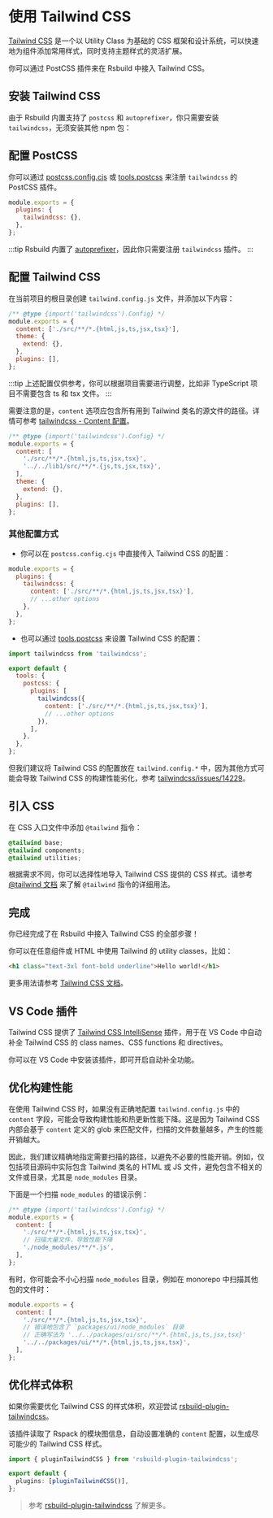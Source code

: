 # 使用 Tailwind CSS

[Tailwind CSS](https://tailwindcss.com/) 是一个以 Utility Class 为基础的 CSS 框架和设计系统，可以快速地为组件添加常用样式，同时支持主题样式的灵活扩展。

你可以通过 PostCSS 插件来在 Rsbuild 中接入 Tailwind CSS。

## 安装 Tailwind CSS

由于 Rsbuild 内置支持了 `postcss` 和 `autoprefixer`，你只需要安装 `tailwindcss`，无须安装其他 npm 包：


<PackageManagerTabs command="add tailwindcss -D" />

## 配置 PostCSS

你可以通过 [postcss.config.cjs](https://www.npmjs.com/package/postcss-loader#config) 或 [tools.postcss](/config/tools/postcss) 来注册 `tailwindcss` 的 PostCSS 插件。

```js title="postcss.config.cjs"
module.exports = {
  plugins: {
    tailwindcss: {},
  },
};
```

:::tip
Rsbuild 内置了 [autoprefixer](https://github.com/postcss/autoprefixer)，因此你只需要注册 `tailwindcss` 插件。
:::

## 配置 Tailwind CSS

在当前项目的根目录创建 `tailwind.config.js` 文件，并添加以下内容：

```js title="tailwind.config.js"
/** @type {import('tailwindcss').Config} */
module.exports = {
  content: ['./src/**/*.{html,js,ts,jsx,tsx}'],
  theme: {
    extend: {},
  },
  plugins: [],
};
```

:::tip
上述配置仅供参考，你可以根据项目需要进行调整，比如非 TypeScript 项目不需要包含 ts 和 tsx 文件。
:::

需要注意的是，`content` 选项应包含所有用到 Tailwind 类名的源文件的路径。详情可参考 [tailwindcss - Content 配置](https://tailwindcss.com/docs/content-configuration)。

```js title="tailwind.config.js"
/** @type {import('tailwindcss').Config} */
module.exports = {
  content: [
    './src/**/*.{html,js,ts,jsx,tsx}',
    '../../lib1/src/**/*.{js,ts,jsx,tsx}',
  ],
  theme: {
    extend: {},
  },
  plugins: [],
};
```

### 其他配置方式

- 你可以在 `postcss.config.cjs` 中直接传入 Tailwind CSS 的配置：

```js title="postcss.config.cjs"
module.exports = {
  plugins: {
    tailwindcss: {
      content: ['./src/**/*.{html,js,ts,jsx,tsx}'],
      // ...other options
    },
  },
};
```

- 也可以通过 [tools.postcss](/config/tools/postcss) 来设置 Tailwind CSS 的配置：

```js title="rsbuild.config.js"
import tailwindcss from 'tailwindcss';

export default {
  tools: {
    postcss: {
      plugins: [
        tailwindcss({
          content: ['./src/**/*.{html,js,ts,jsx,tsx}'],
          // ...other options
        }),
      ],
    },
  },
};
```

但我们建议将 Tailwind CSS 的配置放在 `tailwind.config.*` 中，因为其他方式可能会导致 Tailwind CSS 的构建性能劣化，参考 [tailwindcss/issues/14229](https://github.com/tailwindlabs/tailwindcss/issues/14229)。

## 引入 CSS

在 CSS 入口文件中添加 `@tailwind` 指令：

```css title="main.css"
@tailwind base;
@tailwind components;
@tailwind utilities;
```

根据需求不同，你可以选择性地导入 Tailwind CSS 提供的 CSS 样式。请参考 [@tailwind 文档](https://tailwindcss.com/docs/functions-and-directives#tailwind) 来了解 `@tailwind` 指令的详细用法。

## 完成

你已经完成了在 Rsbuild 中接入 Tailwind CSS 的全部步骤！

你可以在任意组件或 HTML 中使用 Tailwind 的 utility classes，比如：

```html
<h1 class="text-3xl font-bold underline">Hello world!</h1>
```

更多用法请参考 [Tailwind CSS 文档](https://tailwindcss.com/)。

## VS Code 插件

Tailwind CSS 提供了 [Tailwind CSS IntelliSense](https://github.com/tailwindlabs/tailwindcss-intellisense) 插件，用于在 VS Code 中自动补全 Tailwind CSS 的 class names、CSS functions 和 directives。

你可以在 VS Code 中安装该插件，即可开启自动补全功能。

## 优化构建性能

在使用 Tailwind CSS 时，如果没有正确地配置 `tailwind.config.js` 中的 `content` 字段，可能会导致构建性能和热更新性能下降。这是因为 Tailwind CSS 内部会基于 `content` 定义的 glob 来匹配文件，扫描的文件数量越多，产生的性能开销越大。

因此，我们建议精确地指定需要扫描的路径，以避免不必要的性能开销。例如，仅包括项目源码中实际包含 Tailwind 类名的 HTML 或 JS 文件，避免包含不相关的文件或目录，尤其是 `node_modules` 目录。

下面是一个扫描 `node_modules` 的错误示例：

```js title="tailwind.config.js"
/** @type {import('tailwindcss').Config} */
module.exports = {
  content: [
    './src/**/*.{html,js,ts,jsx,tsx}',
    // 扫描大量文件，导致性能下降
    './node_modules/**/*.js',
  ],
};
```

有时，你可能会不小心扫描 `node_modules` 目录，例如在 monorepo 中扫描其他包的文件时：

```js title="tailwind.config.js"
module.exports = {
  content: [
    './src/**/*.{html,js,ts,jsx,tsx}',
    // 错误地包含了 `packages/ui/node_modules` 目录
    // 正确写法为 '../../packages/ui/src/**/*.{html,js,ts,jsx,tsx}'
    '../../packages/ui/**/*.{html,js,ts,jsx,tsx}',
  ],
};
```

## 优化样式体积

如果你需要优化 Tailwind CSS 的样式体积，欢迎尝试 [rsbuild-plugin-tailwindcss](https://github.com/rspack-contrib/rsbuild-plugin-tailwindcss)。

该插件读取了 Rspack 的模块图信息，自动设置准确的 `content` 配置，以生成尽可能少的 Tailwind CSS 样式。

```ts title="rsbuild.config.ts"
import { pluginTailwindCSS } from 'rsbuild-plugin-tailwindcss';

export default {
  plugins: [pluginTailwindCSS()],
};
```

> 参考 [rsbuild-plugin-tailwindcss](https://github.com/rspack-contrib/rsbuild-plugin-tailwindcss) 了解更多。
